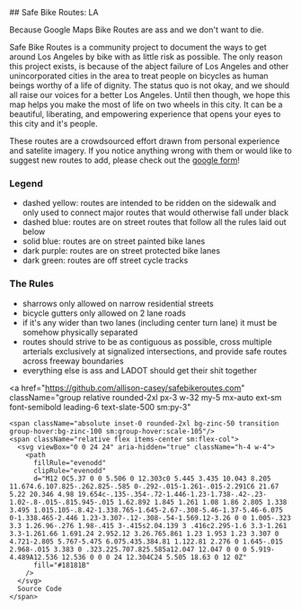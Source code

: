 <article className='prose p-5'>
  ## Safe Bike Routes: LA

  <p className='text-slate-500'>
    Because Google Maps Bike Routes are ass and we don't want to die.
  </p>

  Safe Bike Routes is a community project to document the ways to get around
  Los Angeles by bike with as little risk as possible. The only reason this
  project exists, is because of the abject failure of Los Angeles and other
  unincorporated cities in the area to treat people on bicycles as human
  beings worthy of a life of dignity. The status quo is not okay, and we
  should all raise our voices for a better Los Angeles. Until then though,
  we hope this map helps you make the most of life on two wheels in this
  city. It can be a beautiful, liberating, and empowering experience that
  opens your eyes to this city and it's people.


  These routes are a crowdsourced effort drawn from personal experience and
  satelite imagery. If you notice anything wrong with them or would like to
  suggest new routes to add, please check out the
  <a className="underline decoration-sky-600 hover:decoration-blue-400" href="https://forms.gle/xcFbpyW1iK7D7D598">google form</a>!

  ### Legend
  - <span className='bg-black font-bold underline text-[yellow]'>dashed yellow</span>:
    routes are intended to be ridden on the sidewalk and only used to
    connect major routes that would otherwise fall under black
  - <span className='font-bold underline text-[#c2a5cf] '>dashed blue</span>:
    routes are on street routes that follow all the rules laid out below
  - <span className='font-bold underline text-[#c2a5cf]'>solid blue</span>:
    routes are on street painted bike lanes
  - <span className='font-bold underline text-[#7b3294]'>dark purple</span>:
    routes are on street protected bike lanes
  - <span className='font-bold underline text-[#008837]'>dark green</span>:
    routes are off street cycle tracks

  ### The Rules
  - sharrows only allowed on narrow residential streets
  - bicycle gutters only allowed on 2 lane roads
  - if it's any wider than two lanes (including center turn lane) it must be
    somehow physically separated
  - routes should strive to be as contiguous as possible, cross multiple 
    arterials exclusively at signalized intersections, and provide safe routes across freeway boundaries
  - everything else is ass and LADOT should get their shit together


  <a
    href="https://github.com/allison-casey/safebikeroutes.com"
    className="group relative rounded-2xl px-3 w-32 my-5 mx-auto ext-sm font-semibold leading-6 text-slate-500 sm:py-3"
  >
    <span className="absolute inset-0 rounded-2xl bg-zinc-50 transition group-hover:bg-zinc-100 sm:group-hover:scale-105"/>
    <span className="relative flex items-center sm:flex-col">
      <svg viewBox="0 0 24 24" aria-hidden="true" className="h-4 w-4">
        <path
          fillRule="evenodd"
          clipRule="evenodd"
          d="M12 0C5.37 0 0 5.506 0 12.303c0 5.445 3.435 10.043 8.205 11.674.6.107.825-.262.825-.585 0-.292-.015-1.261-.015-2.291C6 21.67 5.22 20.346 4.98 19.654c-.135-.354-.72-1.446-1.23-1.738-.42-.23-1.02-.8-.015-.815.945-.015 1.62.892 1.845 1.261 1.08 1.86 2.805 1.338 3.495 1.015.105-.8.42-1.338.765-1.645-2.67-.308-5.46-1.37-5.46-6.075 0-1.338.465-2.446 1.23-3.307-.12-.308-.54-1.569.12-3.26 0 0 1.005-.323 3.3 1.26.96-.276 1.98-.415 3-.415s2.04.139 3 .416c2.295-1.6 3.3-1.261 3.3-1.261.66 1.691.24 2.952.12 3.26.765.861 1.23 1.953 1.23 3.307 0 4.721-2.805 5.767-5.475 6.075.435.384.81 1.122.81 2.276 0 1.645-.015 2.968-.015 3.383 0 .323.225.707.825.585a12.047 12.047 0 0 0 5.919-4.489A12.536 12.536 0 0 0 24 12.304C24 5.505 18.63 0 12 0Z"
          fill="#18181B"
        />
      </svg>
      Source Code
    </span>
  </a>
</article>
